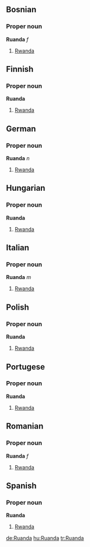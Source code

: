 ==Bosnian==
===Proper noun===
'''Ruanda''' ''f''
# [[Rwanda]]

==Finnish==
===Proper noun===
'''Ruanda'''
# [[Rwanda]]

==German==
===Proper noun===
'''Ruanda''' ''n''
# [[Rwanda]]

==Hungarian==
===Proper noun===
'''Ruanda'''
# [[Rwanda]]

==Italian==
===Proper noun===
'''Ruanda''' ''m''
# [[Rwanda]]

==Polish==
===Proper noun===
'''Ruanda'''
# [[Rwanda]]

==Portugese==
===Proper noun===
'''Ruanda'''
# [[Rwanda]]

==Romanian==
===Proper noun===
'''Ruanda''' ''f''
# [[Rwanda]]

==Spanish==
===Proper noun===
'''Ruanda'''
# [[Rwanda]]

[[de:Ruanda]]
[[hu:Ruanda]]
[[tr:Ruanda]]